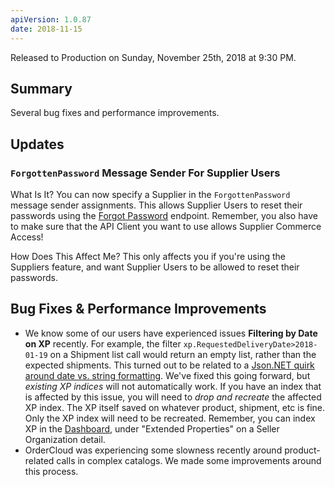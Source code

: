 ```yaml
---
apiVersion: 1.0.87
date: 2018-11-15
---
```


Released to Production on Sunday, November 25th, 2018 at 9:30 PM.

## Summary

Several bug fixes and performance improvements.

## Updates

### `ForgottenPassword` Message Sender For Supplier Users

What Is It?
You can now specify a Supplier in the `ForgottenPassword` message sender assignments. This allows Supplier Users to reset their passwords using the [Forgot Password](https://developer.ordercloud.io/documentation/api-reference/AuthenticationAndAuthorization/SecurityProfiles/SaveAssignment) endpoint. Remember, you also have to make sure that the API Client you want to use allows Supplier Commerce Access!

How Does This Affect Me?
This only affects you if you're using the Suppliers feature, and want Supplier Users to be allowed to reset their passwords.

## Bug Fixes & Performance Improvements

- We know some of our users have experienced issues **Filtering by Date on XP** recently. For example, the filter `xp.RequestedDeliveryDate>2018-01-19` on a Shipment list call would return an empty list, rather than the expected shipments. This turned out to be related to a [Json.NET quirk around date vs. string formatting](https://github.com/JamesNK/Newtonsoft.Json/issues/862). We've fixed this going forward, but _existing XP indices_ will not automatically work. If you have an index that is affected by this issue, you will need to _drop and recreate_ the affected XP index. The XP itself saved on whatever product, shipment, etc is fine. Only the XP index will need to be recreated. Remember, you can index XP in the [Dashboard](), under "Extended Properties" on a Seller Organization detail.
- OrderCloud was experiencing some slowness recently around product-related calls in complex catalogs. We made some improvements around this process.
